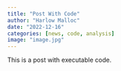 ```yaml
---
title: "Post With Code"
author: "Harlow Malloc"
date: "2022-12-16"
categories: [news, code, analysis]
image: "image.jpg"
---
```


This is a post with executable code.
